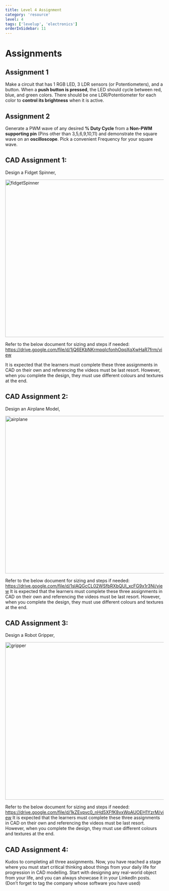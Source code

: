 ```yaml
---
title: Level 4 Assignment
category: 'resource'
level: 4
tags: ['levelup', 'electronics']
orderInSidebar: 11
---
```


<TOCInline toc={props.toc} toHeading={3} asDisclosure />

# Assignments

## Assignment 1

Make a circuit that has 1 RGB LED, 3 LDR sensors (or Potentiometers), and a button. When a **push button is pressed**, the LED should cycle between red, blue, and green colors. There should be one LDR/Potentiometer for each color to **control its brightness** when it is active.

## Assignment 2

Generate a PWM wave of any desired **% Duty Cycle** from a **Non-PWM supporting pin** (Pins other than 3,5,6,9,10,11) and demonstrate the square wave on an **oscilloscope**. Pick a convenient Frequency for your square wave.

## CAD Assignment 1:

Design a Fidget Spinner,

<Image
  src="/static/images/levelup/level-7/fidgetSpinner.png"
  alt="fidgetSpinner"
  width="750px"
  height="500"
/>

Refer to the below document for sizing and steps if needed:
https://drive.google.com/file/d/1jQ6EKbNKrmpqIcfonhOqqXqXwHaR7frm/view

It is expected that the learners must complete these three assignments in CAD on their own and referencing the videos must be last resort.
However, when you complete the design, they must use different colours and textures at the end.

## CAD Assignment 2:

Design an Airplane Model,

<Image
  src="/static/images/levelup/level-7/airplane.png"
  alt="airplane"
  width="750px"
  height="500"
/>

Refer to the below document for sizing and steps if needed:
https://drive.google.com/file/d/1slAQGcCL02WSfbRXbQUI_xcFG9x1r3Ni/view
It is expected that the learners must complete these three assignments in CAD on their own and referencing the videos must be last resort.
However, when you complete the design, they must use different colours and textures at the end.

## CAD Assignment 3:

Design a Robot Gripper,

<Image src="/static/images/levelup/level-7/gripper.png" alt="gripper" width="750px" height="500" />

Refer to the below document for sizing and steps if needed:
https://drive.google.com/file/d/1kZEvpvc0_nHd5XFfK8vxWoAUOEH1YzrM/view
It is expected that the learners must complete these three assignments in CAD on their own and referencing the videos must be last resort.
However, when you complete the design, they must use different colours and textures at the end.

## CAD Assignment 4:

Kudos to completing all three assignments. Now, you have reached a stage where you must start critical thinking about things from your daily life for progression in CAD modelling. Start with designing any real-world object from your life, and you can always showcase it in your LinkedIn posts. (Don’t forget to tag the company whose software you have used)
